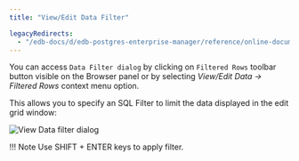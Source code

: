 ```yaml
---
title: "View/Edit Data Filter"

legacyRedirects:
  - "/edb-docs/d/edb-postgres-enterprise-manager/reference/online-documentation/8.0/viewdata_filter.html"
---
```


<div id="viewdata_filter" class="registered_link"></div>

You can access `Data Filter dialog` by clicking on `Filtered Rows` toolbar button visible on the Browser panel or by selecting *View/Edit Data -> Filtered Rows* context menu option.

This allows you to specify an SQL Filter to limit the data displayed in the edit grid window:

![View Data filter dialog](../../images/viewdata_filter_dialog.png)

!!! Note
    Use SHIFT + ENTER keys to apply filter.
